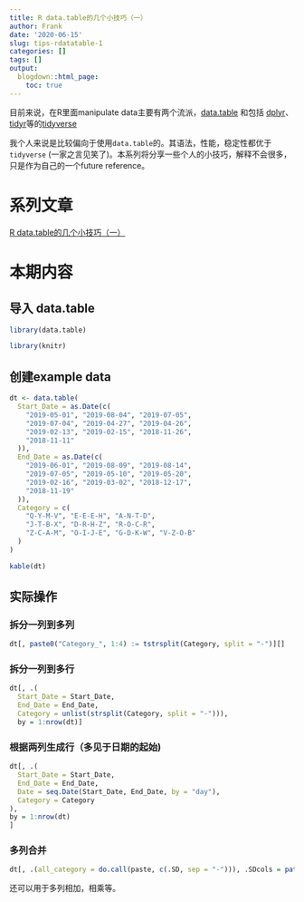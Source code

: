 ```yaml
---
title: R data.table的几个小技巧（一）
author: Frank
date: '2020-06-15'
slug: tips-rdatatable-1
categories: []
tags: []
output:
  blogdown::html_page:
    toc: true
---
```


目前来说，在R里面manipulate data主要有两个流派，[data.table](https://github.com/Rdatatable/data.table) 和包括 [dplyr](https://dplyr.tidyverse.org/index.html)、[tidyr](https://tidyr.tidyverse.org/)等的[tidyverse](https://www.tidyverse.org/)

我个人来说是比较偏向于使用`data.table`的。其语法，性能，稳定性都优于`tidyverse` (一家之言见笑了)。本系列将分享一些个人的小技巧，解释不会很多，只是作为自己的一个future reference。

# 系列文章   
[R data.table的几个小技巧（一）](/cn/2020/06/tips-rdatatable-1)   
<!-- [R data.table的几个小技巧（二）](/cn/2020/06/tips-rdatatable-2)    -->

# 本期内容 

## 导入 data.table
```r
library(data.table)
```
```r
library(knitr)
```

## 创建example data
```r
dt <- data.table(
  Start_Date = as.Date(c(
    "2019-05-01", "2019-08-04", "2019-07-05",
    "2019-07-04", "2019-04-27", "2019-04-26",
    "2019-02-13", "2019-02-15", "2018-11-26",
    "2018-11-11"
  )),
  End_Date = as.Date(c(
    "2019-06-01", "2019-08-09", "2019-08-14",
    "2019-07-05", "2019-05-10", "2019-05-20",
    "2019-02-16", "2019-03-02", "2018-12-17",
    "2018-11-19"
  )),
  Category = c(
    "Q-Y-M-V", "E-E-E-H", "A-N-T-D",
    "J-T-B-X", "D-R-H-Z", "R-O-C-R",
    "Z-C-A-M", "O-I-J-E", "G-D-K-W", "V-Z-O-B"
  )
)
```
```r
kable(dt)
```

## 实际操作

### 拆分一列到多列

```r
dt[, paste0("Category_", 1:4) := tstrsplit(Category, split = "-")][]
```

### 拆分一列到多行
```r
dt[, .(
  Start_Date = Start_Date,
  End_Date = End_Date,
  Category = unlist(strsplit(Category, split = "-"))),
  by = 1:nrow(dt)]
```

### 根据两列生成行（多见于日期的起始)
```r
dt[, .(
  Start_Date = Start_Date,
  End_Date = End_Date,
  Date = seq.Date(Start_Date, End_Date, by = "day"),
  Category = Category
),
by = 1:nrow(dt)
]
```

### 多列合并
```r
dt[, .(all_category = do.call(paste, c(.SD, sep = "-"))), .SDcols = patterns("\\d$")]
```
还可以用于多列相加，相乘等。
